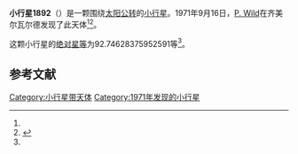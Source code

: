{{Infobox planet
| bgcolour = #FFFFC0
| name = 1892 Lucienne
| symbol = 
| image = 
| caption = 
| discovery = yes
| discovery_ref = 
| discoverer = [[P._Wild|P. Wild]]
| discovery_site = [[齐美尔瓦尔德|齐美尔瓦尔德]] 
| discovered = 1971年9月16日
| designations = yes
| mp_name = 
| named_after = 
| alt_names = 1971 SD/ 1936 PO / 1938 AC
| mp_category = [[主带小行星|主带小行星]]
| orbit_ref = <ref name="a">[http://ssd.jpl.nasa.gov/sbdb.cgi?sstr=1892 1892 Lucienne] {{Wayback|url=http://ssd.jpl.nasa.gov/sbdb.cgi?sstr=1892 |date=20201122005632 }}，小行星數據庫瀏覽器（JPL Small-Body Database Browser）－[[美国国家航空航天局|美国国家航空航天局]]喷气推进实验室</ref>
| epoch = 2456400.5 (2013年4月18日更新)
| aphelion = {{convert|2.682050985189398|AU|km|3|abbr=on|lk=out}}
| perihelion = {{convert|2.242956352996171|AU|km|3|abbr=on}}
| semimajor = {{convert|2.462503669092785|AU|km|3|abbr=on}}
| eccentricity = 0.089156138
| period = 1411.444339 [[日|日]]<br />3.86[[儒略年|儒略年]]
| avg_speed = 
| inclination = 13.95409201326041
| asc_node = 315.712338752073
| mean_anomaly = 
| arg_peri = 92.74628375952591
| satellites = 
| physical_characteristics = yes
| dimensions = 
| mass = 
| density = 
| surface_grav = 
| escape_velocity = 
| sidereal_day = 
| axial_tilt = 
| pole_ecliptic_lat = 
| pole_ecliptic_lon = 
| albedo = 
| temperatures= 
| temp_name1 = 
| mean_temp_1 = 
| max_temp_1 = 
| temp_name2 = 
| max_temp_2 = 
| spectral_type = 
| abs_magnitude = 92.74628375952591
}}

'''小行星1892'''（{{lang-en|1892 Lucienne}}）是一颗围绕[[太阳|太阳]][[公转|公转]]的[[小行星|小行星]]。1971年9月16日，[[P._Wild|P. Wild]]在齐美尔瓦尔德发现了此天体<ref name="a" /><ref>{{cite news|title=小行星列表|url=http://cfa-www.harvard.edu/iau/lists/NumberedMPs.txt|accessdate=2013-07-08|newspaper=哈佛大学|archive-date=2008-05-17|archive-url=https://web.archive.org/web/20080517010638/http://cfa-www.harvard.edu/iau/lists/NumberedMPs.txt|dead-url=no}}</ref>。

这颗小行星的[[绝对星等|绝对星等]]为92.74628375952591等<ref name="a" />。

==参考文献==
{{reflist}}
{{Minor Planet Number|[[小行星1891|小行星1891]]|[[小行星1893|小行星1893]]}}

{{小天体}}

[[Category:小行星带天体|Category:小行星带天体]]
[[Category:1971年发现的小行星|Category:1971年发现的小行星]]

{{asteroid-stub}}